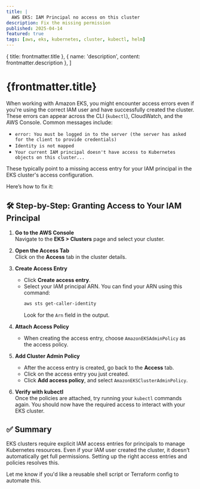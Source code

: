 ```yaml
---
title: |
  AWS EKS: IAM Principal no access on this cluster
description: Fix the missing permission
published: 2025-04-14
featured: true
tags: [aws, eks, kubernetes, cluster, kubectl, helm]
---
```


  { title: frontmatter.title },
  { name: 'description', content: frontmatter.description },
]

# {frontmatter.title}

When working with Amazon EKS, you might encounter access errors even if you're using the correct IAM user and have successfully created the cluster. These errors can appear across the CLI (`kubectl`), CloudWatch, and the AWS Console. Common messages include:

- `error: You must be logged in to the server (the server has asked for the client to provide credentials)`
- `Identity is not mapped`
- `Your current IAM principal doesn't have access to Kubernetes objects on this cluster...`

These typically point to a missing access entry for your IAM principal in the EKS cluster's access configuration.

Here’s how to fix it:

## 🛠️ Step-by-Step: Granting Access to Your IAM Principal

1. **Go to the AWS Console**  
   Navigate to the **EKS > Clusters** page and select your cluster.

2. **Open the Access Tab**  
   Click on the **Access** tab in the cluster details.

3. **Create Access Entry**  
   - Click **Create access entry**.
   - Select your IAM principal ARN. You can find your ARN using this command:
     ```sh
     aws sts get-caller-identity
     ```
     Look for the `Arn` field in the output.

4. **Attach Access Policy**  
   - When creating the access entry, choose `AmazonEKSAdminPolicy` as the access policy.

5. **Add Cluster Admin Policy**  
   - After the access entry is created, go back to the **Access** tab.
   - Click on the access entry you just created.
   - Click **Add access policy**, and select `AmazonEKSClusterAdminPolicy`.

6. **Verify with kubectl**  
   Once the policies are attached, try running your `kubectl` commands again. You should now have the required access to interact with your EKS cluster.

## ✅ Summary

EKS clusters require explicit IAM access entries for principals to manage Kubernetes resources. Even if your IAM user created the cluster, it doesn’t automatically get full permissions. Setting up the right access entries and policies resolves this.

Let me know if you'd like a reusable shell script or Terraform config to automate this.
